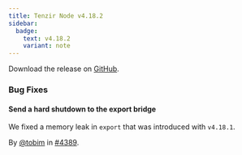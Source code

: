 ```yaml
---
title: Tenzir Node v4.18.2
sidebar:
  badge:
    text: v4.18.2
    variant: note
---
```


Download the release on [GitHub](https://github.com/tenzir/tenzir/releases/tag/v4.18.2).

### Bug Fixes

#### Send a hard shutdown to the export bridge

We fixed a memory leak in `export` that was introduced with `v4.18.1`.

By [@tobim](https://github.com/tobim) in [#4389](https://github.com/tenzir/tenzir/pull/4389).
